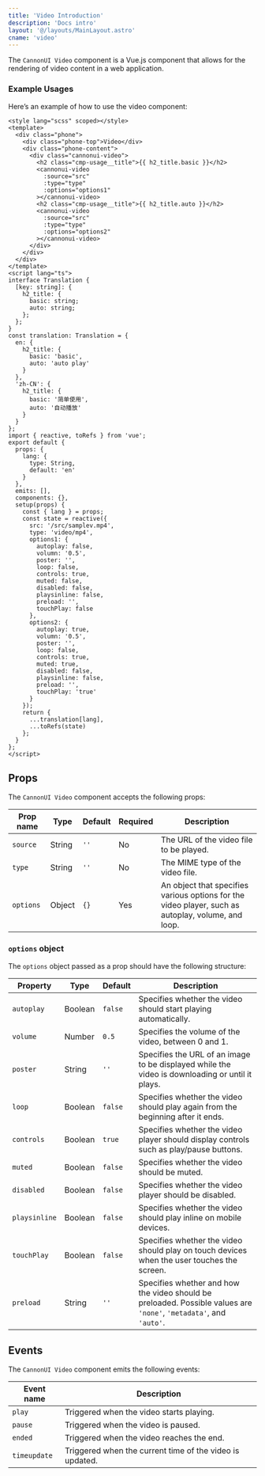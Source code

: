 ```yaml
---
title: 'Video Introduction'
description: 'Docs intro'
layout: '@/layouts/MainLayout.astro'
cname: 'video'
---
```



The `CannonUI Video` component is a Vue.js component that allows for the rendering of video content in a web application.

### Example Usages

<VideoVue client:visible />

Here’s an example of how to use the video component:

```vue
<style lang="scss" scoped></style>
<template>
  <div class="phone">
    <div class="phone-top">Video</div>
    <div class="phone-content">
      <div class="cannonui-video">
        <h2 class="cmp-usage__title">{{ h2_title.basic }}</h2>
        <cannonui-video
          :source="src"
          :type="type"
          :options="options1"
        ></cannonui-video>
        <h2 class="cmp-usage__title">{{ h2_title.auto }}</h2>
        <cannonui-video
          :source="src"
          :type="type"
          :options="options2"
        ></cannonui-video>
      </div>
    </div>
  </div>
</template>
<script lang="ts">
interface Translation {
  [key: string]: {
    h2_title: {
      basic: string;
      auto: string;
    };
  };
}
const translation: Translation = {
  en: {
    h2_title: {
      basic: 'basic',
      auto: 'auto play'
    }
  },
  'zh-CN': {
    h2_title: {
      basic: '简单使用',
      auto: '自动播放'
    }
  }
};
import { reactive, toRefs } from 'vue';
export default {
  props: {
    lang: {
      type: String,
      default: 'en'
    }
  },
  emits: [],
  components: {},
  setup(props) {
    const { lang } = props;
    const state = reactive({
      src: '/src/samplev.mp4',
      type: 'video/mp4',
      options1: {
        autoplay: false,
        volumn: '0.5',
        poster: '',
        loop: false,
        controls: true,
        muted: false,
        disabled: false,
        playsinline: false,
        preload: '',
        touchPlay: false
      },
      options2: {
        autoplay: true,
        volumn: '0.5',
        poster: '',
        loop: false,
        controls: true,
        muted: true,
        disabled: false,
        playsinline: false,
        preload: '',
        touchPlay: 'true'
      }
    });
    return {
      ...translation[lang],
      ...toRefs(state)
    };
  }
};
</script>
```

## Props

The `CannonUI Video` component accepts the following props:

| Prop name | Type   | Default | Required | Description                                                                                        |
| --------- | ------ | ------- | -------- | -------------------------------------------------------------------------------------------------- |
| `source`  | String | `''`    | No       | The URL of the video file to be played.                                                            |
| `type`    | String | `''`    | No       | The MIME type of the video file.                                                                   |
| `options` | Object | `{}`    | Yes      | An object that specifies various options for the video player, such as autoplay, volume, and loop. |

### `options` object

The `options` object passed as a prop should have the following structure:

| Property      | Type    | Default | Description                                                                                                        |
| ------------- | ------- | ------- | ------------------------------------------------------------------------------------------------------------------ |
| `autoplay`    | Boolean | `false` | Specifies whether the video should start playing automatically.                                                    |
| `volume`      | Number  | `0.5`   | Specifies the volume of the video, between 0 and 1.                                                                |
| `poster`      | String  | `''`    | Specifies the URL of an image to be displayed while the video is downloading or until it plays.                    |
| `loop`        | Boolean | `false` | Specifies whether the video should play again from the beginning after it ends.                                    |
| `controls`    | Boolean | `true`  | Specifies whether the video player should display controls such as play/pause buttons.                             |
| `muted`       | Boolean | `false` | Specifies whether the video should be muted.                                                                       |
| `disabled`    | Boolean | `false` | Specifies whether the video player should be disabled.                                                             |
| `playsinline` | Boolean | `false` | Specifies whether the video should play inline on mobile devices.                                                  |
| `touchPlay`   | Boolean | `false` | Specifies whether the video should play on touch devices when the user touches the screen.                         |
| `preload`     | String  | `''`    | Specifies whether and how the video should be preloaded. Possible values are `'none'`, `'metadata'`, and `'auto'`. |

## Events

The `CannonUI Video` component emits the following events:

| Event name   | Description                                              |
| ------------ | -------------------------------------------------------- |
| `play`       | Triggered when the video starts playing.                 |
| `pause`      | Triggered when the video is paused.                      |
| `ended`      | Triggered when the video reaches the end.                |
| `timeupdate` | Triggered when the current time of the video is updated. |
